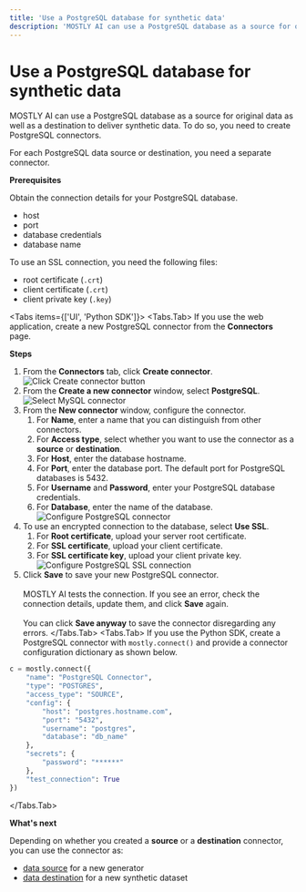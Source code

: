 ```yaml
---
title: 'Use a PostgreSQL database for synthetic data'
description: 'MOSTLY AI can use a PostgreSQL database as a source for original data as well as a destination to deliver synthetic data. To do so, you need to create PostgreSQL connectors.'
---
```



# Use a PostgreSQL database for synthetic data

MOSTLY AI can use a PostgreSQL database as a source for original data as well as a destination to deliver synthetic data. To do so, you need to create PostgreSQL connectors.

For each PostgreSQL data source or destination, you need a separate connector.

**Prerequisites**

Obtain the connection details for your PostgreSQL database.

- host
- port
- database credentials
- database name

To use an SSL connection, you need the following files:

- root certificate (`.crt`)
- client certificate (`.crt`)
- client private key (`.key`)

<Tabs items={['UI', 'Python SDK']}>
<Tabs.Tab>
If you use the web application, create a new PostgreSQL connector from the **Connectors** page.

**Steps**

1. From the **Connectors** tab, click **Create connector**.
   <Image src="/docimages/connectors/create-connector-01-click.webp" alt="Click Create connector button" width={800} height={500} />
2. From the **Create a new connector** window, select **PostgreSQL**.
   <Image src="/docimages/connectors/postgresql/create-connector-02-select-postgresql.webp" alt="Select MySQL connector" width={800} height={500} />
3. From the **New connector** window, configure the connector.
   1. For **Name**, enter a name that you can distinguish from other connectors.
   2. For **Access type**, select whether you want to use the connector as a **source** or **destination**.
   3. For **Host**, enter the database hostname.
   4. For **Port**, enter the database port.
      <Callout type="info">The default port for PostgreSQL databases is 5432.</Callout>
   5. For **Username** and **Password**, enter your PostgreSQL database credentials.
   6. For **Database**, enter the name of the database.
      <Image src="/docimages/connectors/postgresql/create-connector-03-configure-postgresql.webp" alt="Configure PostgreSQL connector" width={350} height={500} />
4. To use an encrypted connection to the database, select **Use SSL**.
   1. For **Root certificate**, upload your server root certificate.
   2. For **SSL certificate**, upload your client certificate.
   3. For **SSL certificate key**, upload your client private key.
      <Image src="/docimages/connectors/postgresql/create-connector-04-enable-ssl.webp" alt="Configure PostgreSQL SSL connection" width={400} height={500} />
5. Click **Save** to save your new PostgreSQL connector.<br /><br />
   MOSTLY AI tests the connection. If you see an error, check the connection details, update them, and click **Save** again.<br /><br />
   You can click **Save anyway** to save the connector disregarding any errors.
   </Tabs.Tab>
<Tabs.Tab>
If you use the Python SDK, create a PostgreSQL connector with `mostly.connect()` and provide a connector configuration dictionary as shown below.

```python copy filename="python"
c = mostly.connect({
    "name": "PostgreSQL Connector",
    "type": "POSTGRES",
    "access_type": "SOURCE",
    "config": {
        "host": "postgres.hostname.com",
        "port": "5432",
        "username": "postgres",
        "database": "db_name"
    },
    "secrets": {
        "password": "******"
    },
    "test_connection": True
})
```

</Tabs.Tab>
</Tabs>

**What's next**

Depending on whether you created a **source** or a **destination** connector, you can use the connector as:

- [data source](../use/data-source) for a new generator
- [data destination](../use/data-destination) for a new synthetic dataset
